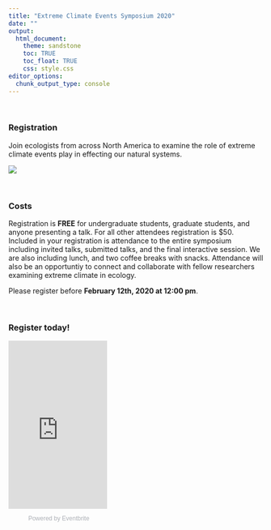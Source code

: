 ```yaml
---
title: "Extreme Climate Events Symposium 2020"
date: ""
output: 
  html_document:
    theme: sandstone
    toc: TRUE
    toc_float: TRUE
    css: style.css
editor_options: 
  chunk_output_type: console
---
```


<br>

### Registration

Join ecologists from across North America to examine the role of extreme climate events play in effecting our natural systems.

![](images/york.jpg)

<br>

### Costs

Registration is **FREE** for undergraduate students, graduate students, and anyone presenting a talk. For all other attendees registration is $50. Included in your registration is attendance to the entire symposium including invited talks, submitted talks, and the final interactive session. We are also including lunch, and two coffee breaks with snacks. Attendance will also be an opportuntiy to connect and collaborate with fellow researchers examining extreme climate in ecology. 

Please register before **February 12th, 2020 at 12:00 pm**. 

<br>

### Register today!

<div style="width:195px; text-align:center;" ><iframe  src="https://www.eventbrite.com/countdown-widget?eid=88888282245" frameborder="0" height="332" width="195" marginheight="0" marginwidth="0" scrolling="no" allowtransparency="true"></iframe><div style="font-family:Helvetica, Arial; font-size:12px; padding:10px 0 5px; margin:2px; width:195px; text-align:center;" ><a class="powered-by-eb" style="color: #ADB0B6; text-decoration: none;" target="_blank" href="http://www.eventbrite.com/">Powered by Eventbrite</a></div></div>


